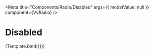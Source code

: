 


<Meta
	title="Components/Radio/Disabled"
	args={{
		modelValue: null
	}}
	component={VvRadio}
/>

# Disabled

<Canvas>
	<Story
		name="Disabled"
		args={{
			label: 'Option',
			name: 'radio-disabled',
			disabled: true,
			value: 1
		}}>
		{Template.bind({})}
	</Story>
</Canvas>
